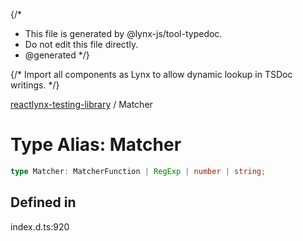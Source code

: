 {/*
* This file is generated by @lynx-js/tool-typedoc.
* Do not edit this file directly.
* @generated
*/}

{/* Import all components as Lynx to allow dynamic lookup in TSDoc writings. */}


[reactlynx-testing-library](/api/reactlynx-testing-library/index.mdx) / Matcher

# Type Alias: Matcher

```ts
type Matcher: MatcherFunction | RegExp | number | string;
```

## Defined in

index.d.ts:920
